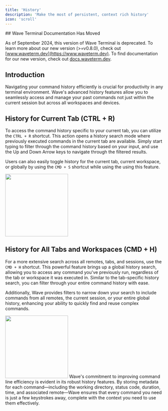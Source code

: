 ```yaml
---
title: 'History'
description: 'Make the most of persistent, context rich history'
icon: 'scroll'
---
```


<Warning>
## Wave Terminal Documentation Has Moved

As of September 2024, this version of Wave Terminal is deprecated. To learn more about our new version (>=v0.8.0), check out [www.waveterm.dev](https://www.waveterm.dev). To find documentation for our new version, check out [docs.waveterm.dev](https://docs.waveterm.dev).
</Warning>

## Introduction

Navigating your command history efficiently is crucial for productivity in any terminal environment. Wave's advanced history features allow you to seamlessly access and manage your past commands not just within the current session but across all workspaces and devices.

## History for Current Tab (CTRL + R)

To access the command history specific to your current tab, you can utilize the `CTRL + R` shortcut. This action opens a history search mode where previously executed commands in the current tab are available. Simply start typing to filter through the command history based on your input, and use the Up and Down Arrow keys to navigate through the filtered results. 

Users can also easily toggle history for the current tab, current workspace, or globally by using the `CMD + S` shortcut while using the using this feature.

<img height="200" src="/images/history_ctrlr.gif" />

## History for All Tabs and Workspaces (CMD + H)

For a more extensive search across all remotes, tabs, and sessions, use the `CMD + H` shortcut. This powerful feature brings up a global history search, allowing you to access any command you've previously run, regardless of the tab or workspace it was executed in. Similar to the tab-specific history search, you can filter through your entire command history with ease. 

Additionally, Wave provides filters to narrow down your search to include commands from all remotes, the current session, or your entire global history, enhancing your ability to quickly find and reuse complex commands.

<img height="200" src="/images/history_cmdh.gif" />
Wave's commitment to improving command line efficiency is evident in its robust history features. By storing metadata for each command—including the working directory, status code, duration, time, and associated remote—Wave ensures that every command you need is just a few keystrokes away, complete with the context you need to use them effectively.